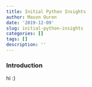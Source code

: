 ```yaml
---
title: Initial Python Insights
author: Mason Ouren
date: '2019-12-09'
slug: initial-python-insights
categories: []
tags: []
description: ''
---
```

### **Introduction**
hi :)
